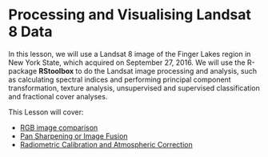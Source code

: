 # Processing and Visualising Landsat 8 Data

In this lesson, we will use a Landsat 8 image of the Finger Lakes region in New York State, which acquired on September 27, 2016. We will use the R-package **RStoolbox** to do the Landsat image processing and analysis, such as calculating spectral indices and performing principal component transformation, texture analysis, unsupervised and supervised classification and fractional cover analyses.

This Lesson will cover:

-   [RGB image comparison](file:///D:/github%20repository/Geospatial%20data%20Science%20in%20R/landsat-8-image-processing.html#rgb-image-comparison)
-   [Pan Sharpening or Image Fusion](file:///D:/github%20repository/Geospatial%20data%20Science%20in%20R/landsat-8-image-processing.html#pan-sharpening-or-image-fusion)
-   [Radiometric Calibration and Atmospheric Correction](file:///D:/github%20repository/Geospatial%20data%20Science%20in%20R/landsat-8-image-processing.html#radiometric-calibration-and-atmospheric-correction)
